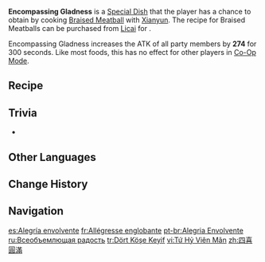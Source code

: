{{Food Infobox
|id              = 108663
|description     = Before you can even look shocked to see these fragrant meatballs, she says: "Ah, and you thought such pedestrian culinary work could confound one? Now then, enjoy it while it remains hot &mdash; and may one wish you peace, joy, prosperity, and freedom from distress... *cough* What? A little ritual formality now and then could do no ill."
|type            = ATK-Boosting Dishes
|effectType      = ATK Up
|effect          = Increases all party members' ATK by '''274''' for 300s.
|quality         = 3
|character       = Xianyun
|base            = Braised Meatball
}}
'''Encompassing Gladness''' is a [[Special Dish]] that the player has a chance to obtain by cooking [[Braised Meatball]] with [[Xianyun]]. The recipe for Braised Meatballs can be purchased from [[Licai]] for {{Item|Mora|x=5,000}}.

Encompassing Gladness increases the ATK of all party members by '''274''' for 300 seconds. Like most foods, this has no effect for other players in [[Co-Op Mode]].

==Recipe==
{{Recipe
|type = Cooking
|Raw Meat = 4
|Bamboo Shoot = 2
|Bird Egg = 2
|Salt = 1
|sort = Raw Meat;Bamboo Shoot;Bird Egg;Salt
|character = Xianyun
}}

==Trivia==
* {{Mail Attachments by Category List}}

==Other Languages==
{{Other Languages
|en       = Encompassing Gladness
|zhs      = 四喜圆满
|zhs_rm   = Sìxǐ Yuánmǎn
|zht      = 四喜圓滿
|zht_rm   = Sìxǐ Yuánmǎn
|zh_tl    = 
|ja       = 四喜円満
|ja_rm    = Shiki Enman{{Assumed}}
|ja_tl    = 
|ko       = 원만한 네 가지 기쁨
|ko_rm    = 
|ko_tl    = 
|es       = Alegría envolvente
|es_tl    = Enveloping Joy
|fr       = Allégresse englobante
|fr_tl    = Encompassing Gladness
|ru       = Всеобъемлющая радость
|ru_tl    = All-Encompassing Gladness
|th       = Encompassing Gladness
|vi       = Tứ Hỷ Viên Mãn
|vi_tl    = 
|de       = Allumfassende Freude
|de_tl    = All-Encompassing Gladness
|id       = Encompassing Gladness
|pt       = Alegria Envolvente
|pt_tl    = 
|tr       = Dört Köşe Keyif
|tr_tl    = 
|it       = Letizia avvolgente
|it_tl    = Enveloping Contentment
}}

==Change History==
{{Change History|4.4}}

==Navigation==
{{Food Navbox|type=Special Dishes}}

[[es:Alegría envolvente]]
[[fr:Allégresse englobante]]
[[pt-br:Alegria Envolvente]]
[[ru:Всеобъемлющая радость]]
[[tr:Dört Köşe Keyif]]
[[vi:Tứ Hỷ Viên Mãn]]
[[zh:四喜圓滿]]